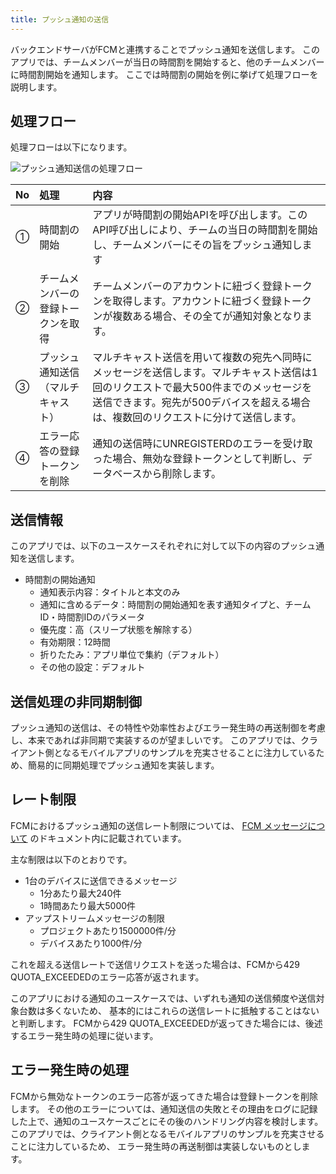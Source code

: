 ```yaml
---
title: プッシュ通知の送信
---
```


バックエンドサーバがFCMと連携することでプッシュ通知を送信します。
このアプリでは、チームメンバーが当日の時間割を開始すると、他のチームメンバーに時間割開始を通知します。
ここでは時間割の開始を例に挙げて処理フローを説明します。

## 処理フロー

処理フローは以下になります。

![プッシュ通知送信の処理フロー](send-push-notification.drawio.png)

| No | 処理 | 内容 |
|:--|:--|:--|
| ① | 時間割の開始 |  アプリが時間割の開始APIを呼び出します。このAPI呼び出しにより、チームの当日の時間割を開始し、チームメンバーにその旨をプッシュ通知します |
| ② | チームメンバーの登録トークンを取得 | チームメンバーのアカウントに紐づく登録トークンを取得します。アカウントに紐づく登録トークンが複数ある場合、その全てが通知対象となります。|
| ③ | プッシュ通知送信（マルチキャスト） | マルチキャスト送信を用いて複数の宛先へ同時にメッセージを送信します。マルチキャスト送信は1回のリクエストで最大500件までのメッセージを送信できます。宛先が500デバイスを超える場合は、複数回のリクエストに分けて送信します。 |
| ④ | エラー応答の登録トークンを削除 | 通知の送信時にUNREGISTERDのエラーを受け取った場合、無効な登録トークンとして判断し、データベースから削除します。|

## 送信情報

このアプリでは、以下のユースケースそれぞれに対して以下の内容のプッシュ通知を送信します。

- 時間割の開始通知
  - 通知表示内容：タイトルと本文のみ
  - 通知に含めるデータ：時間割の開始通知を表す通知タイプと、チームID・時間割IDのパラメータ
  - 優先度：高（スリープ状態を解除する）
  - 有効期限：12時間
  - 折りたたみ：アプリ単位で集約（デフォルト）
  - その他の設定：デフォルト

## 送信処理の非同期制御

プッシュ通知の送信は、その特性や効率性およびエラー発生時の再送制御を考慮し、本来であれば非同期で実装するのが望ましいです。
このアプリでは、クライアント側となるモバイルアプリのサンプルを充実させることに注力しているため、簡易的に同期処理でプッシュ通知を実装します。

## レート制限

FCMにおけるプッシュ通知の送信レート制限については、
[FCM メッセージについて](https://firebase.google.com/docs/cloud-messaging/concept-options?hl=ja#throttling-and-scaling)
のドキュメント内に記載されています。

主な制限は以下のとおりです。

- 1台のデバイスに送信できるメッセージ
  - 1分あたり最大240件
  - 1時間あたり最大5000件
- アップストリームメッセージの制限
  - プロジェクトあたり1500000件/分
  - デバイスあたり1000件/分

これを超える送信レートで送信リクエストを送った場合は、FCMから429 QUOTA_EXCEEDEDのエラー応答が返されます。

このアプリにおける通知のユースケースでは、いずれも通知の送信頻度や送信対象台数は多くないため、 基本的にはこれらの送信レートに抵触することはないと判断します。 FCMから429 QUOTA_EXCEEDEDが返ってきた場合には、後述するエラー発生時の処理に従います。

## エラー発生時の処理

FCMから無効なトークンのエラー応答が返ってきた場合は登録トークンを削除します。 その他のエラーについては、通知送信の失敗とその理由をログに記録した上で、通知のユースケースごとにその後のハンドリング内容を検討します。このアプリでは、クライアント側となるモバイルアプリのサンプルを充実させることに注力しているため、 エラー発生時の再送制御は実装しないものとします。
